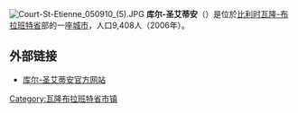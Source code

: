 {{Expand|time=2008-08-20}}
{{Unreferenced|time=2018-08-17T13:09:35+00:00}}
[[File:Court-St-Etienne_050910_(5).JPG|thumb]]
'''库尔-圣艾蒂安'''（{{lang-fr|Court-Saint-Étienne}}）是位於[[比利时|比利时]][[瓦隆-布拉班特省|瓦隆-布拉班特省]]部的一座[[城市|城市]]，人口9,408人（2006年）。

== 外部链接 ==
* [http://www.court-st-etienne.be/ 库尔-圣艾蒂安官方网站] {{Wayback|url=http://www.court-st-etienne.be/ |date=20080914172236 }}

{{瓦隆-布拉班特省市区}}

{{DEFAULTSORT:Court-Saint-Étienne}}
{{Belgium-geo-stub}}

[[Category:瓦隆布拉班特省市镇|Category:瓦隆布拉班特省市镇]]